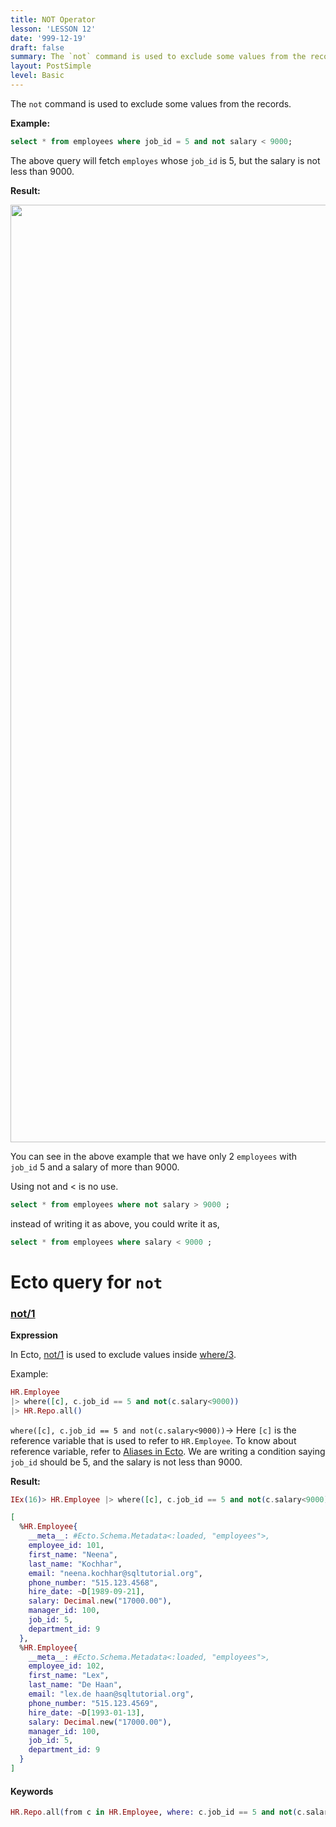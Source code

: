 ```yaml
---
title: NOT Operator
lesson: 'LESSON 12'
date: '999-12-19'
draft: false
summary: The `not` command is used to exclude some values from the records.
layout: PostSimple
level: Basic
---
```


The `not` command is used to exclude some values from the records.

**Example:**

```SQL
select * from employees where job_id = 5 and not salary < 9000;
```

The above query will fetch `employes` whose `job_id` is 5, but the salary is not less than 9000.

**Result:**

<img src="/static/images/Screenshotfrom2023-11-0411-14-26.png" width="1500" />

You can see in the above example that we have only 2 `employees` with `job_id` 5 and a salary of more than 9000.

Using not and < is no use.

```SQL
select * from employees where not salary > 9000 ;
```

instead of writing it as above, you could write it as,

```SQL
select * from employees where salary < 9000 ;
```

# Ecto query for `not`

### [not/1](https://hexdocs.pm/ecto/Ecto.Query.API.html#not/1)

**Expression**

In Ecto, [not/1](https://hexdocs.pm/ecto/Ecto.Query.API.html#not/1) is used to exclude values inside [where/3](https://hexdocs.pm/ecto/Ecto.Query.html#where/3).

Example:

```Elixir
HR.Employee
|> where([c], c.job_id == 5 and not(c.salary<9000))
|> HR.Repo.all()
```

`where([c], c.job_id == 5 and not(c.salary<9000))`-> Here `[c]` is the reference variable that is used to refer to `HR.Employee`. To know about reference variable, refer to <a href="/blog/Aliases in Ecto">Aliases in Ecto</a>. We are writing a condition saying `job_id` should be 5, and the salary is not less than 9000.

**Result:**

```Elixir
IEx(16)> HR.Employee |> where([c], c.job_id == 5 and not(c.salary<9000) ) |> HR.Repo.all()

[
  %HR.Employee{
    __meta__: #Ecto.Schema.Metadata<:loaded, "employees">,
    employee_id: 101,
    first_name: "Neena",
    last_name: "Kochhar",
    email: "neena.kochhar@sqltutorial.org",
    phone_number: "515.123.4568",
    hire_date: ~D[1989-09-21],
    salary: Decimal.new("17000.00"),
    manager_id: 100,
    job_id: 5,
    department_id: 9
  },
  %HR.Employee{
    __meta__: #Ecto.Schema.Metadata<:loaded, "employees">,
    employee_id: 102,
    first_name: "Lex",
    last_name: "De Haan",
    email: "lex.de haan@sqltutorial.org",
    phone_number: "515.123.4569",
    hire_date: ~D[1993-01-13],
    salary: Decimal.new("17000.00"),
    manager_id: 100,
    job_id: 5,
    department_id: 9
  }
]
```

#### Keywords

```Elixir
HR.Repo.all(from c in HR.Employee, where: c.job_id == 5 and not(c.salary < 9000))
```

